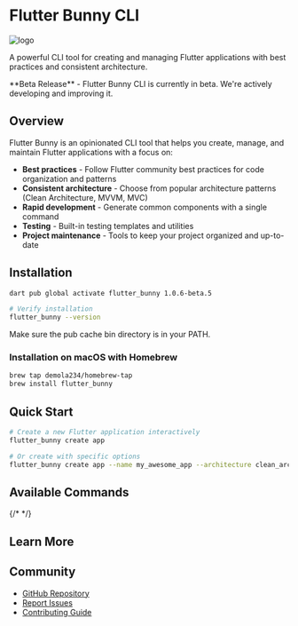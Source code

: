 
<div style={{ display: 'flex', alignItems: 'center' }}>
  <h1 style={{ margin: 0, fontSize: '2.5rem', fontWeight: 'bold' }}>Flutter Bunny CLI</h1>
  <Image
    src="/bunny_logo.png"
    alt="logo"
    width={30}
    height={30}
    style={{ marginLeft: '12px' }}
  />
</div>

A powerful CLI tool for creating and managing Flutter applications with best practices and consistent architecture.

<Callout emoji="🚀">
  **Beta Release** - Flutter Bunny CLI is currently in beta. We're actively developing and improving it.
</Callout>

## Overview

Flutter Bunny is an opinionated CLI tool that helps you create, manage, and maintain Flutter applications with a focus on:

- **Best practices** - Follow Flutter community best practices for code organization and patterns
- **Consistent architecture** - Choose from popular architecture patterns (Clean Architecture, MVVM, MVC)
- **Rapid development** - Generate common components with a single command
- **Testing** - Built-in testing templates and utilities
- **Project maintenance** - Tools to keep your project organized and up-to-date

<Cards>
  <Card title="Commands" href="/Commands/create" />
  <Card title="Tutorials" href="/Tutorials/todo_app" />
  <Card title="Architecture" href="/architectural_structure" />
</Cards>

## Installation

```bash
dart pub global activate flutter_bunny 1.0.6-beta.5

# Verify installation
flutter_bunny --version
```

Make sure the pub cache bin directory is in your PATH.

### Installation on macOS with Homebrew

```bash
brew tap demola234/homebrew-tap
brew install flutter_bunny
```

## Quick Start

```bash
# Create a new Flutter application interactively
flutter_bunny create app

# Or create with specific options
flutter_bunny create app --name my_awesome_app --architecture clean_architecture --state-management riverpod
```

## Available Commands

<Cards>
  <Card title="create" href="/Commands/create" />
{/*   <Card title="generate" href="/commands/generate" /> */}
  <Card title="build" href="/Commands/build" />
  <Card title="analyze" href="/Commands/analyze" />
  <Card title="doctor" href="/Commands/doctor" />
  <Card title="config" href="/Commands/config" />
  <Card title="update" href="/Commands/update" />
</Cards>

## Learn More

<Cards>
  <Card title="Architecture Guide" href="/architecture" />
  <Card title="State Management" href="/state-management" />
  <Card title="Todo App Tutorial" href="/tutorials/todo-app" />
  <Card title="Troubleshooting" href="/troubleshooting" />
</Cards>

## Community

- [GitHub Repository](https://github.com/demola234/flutter_bunny)
- [Report Issues](https://github.com/demola234/flutter_bunny/issues)
- [Contributing Guide](/contributions)